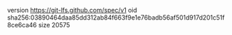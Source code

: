 version https://git-lfs.github.com/spec/v1
oid sha256:03890464daa85dd312ab84f663f9e1e76badb56af501d917d201c51f8ce6ca46
size 20575
